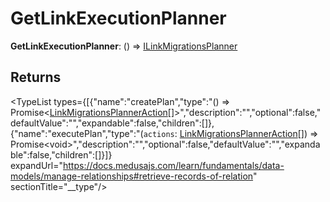 
# GetLinkExecutionPlanner

 **GetLinkExecutionPlanner**: () => [ILinkMigrationsPlanner](../../../types/interfaces/types.ILinkMigrationsPlanner/page.mdx)

## Returns

<TypeList types={[{"name":"createPlan","type":"() => Promise&#60;[LinkMigrationsPlannerAction](../../../types/types/types.LinkMigrationsPlannerAction/page.mdx)[]&#62;","description":"","optional":false,"defaultValue":"","expandable":false,"children":[]},{"name":"executePlan","type":"(`actions`: [LinkMigrationsPlannerAction](../../../types/types/types.LinkMigrationsPlannerAction/page.mdx)[]) => Promise&#60;void&#62;","description":"","optional":false,"defaultValue":"","expandable":false,"children":[]}]} expandUrl="https://docs.medusajs.com/learn/fundamentals/data-models/manage-relationships#retrieve-records-of-relation" sectionTitle="__type"/>
